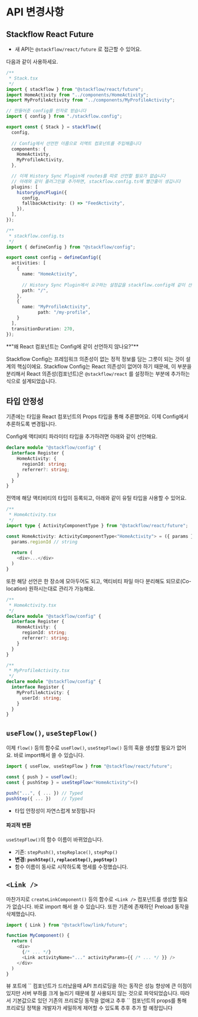 
# API 변경사항

## Stackflow React Future

- 새 API는 `@stackflow/react/future` 로 접근할 수 있어요.

다음과 같이 사용하세요.

```typescript
/**
 * Stack.tsx
 */
import { stackflow } from "@stackflow/react/future";
import HomeActivity from "../components/HomeActivity";
import MyProfileActivity from "../components/MyProfileActivity";

// 만들어준 config를 인자로 받습니다
import { config } from "./stackflow.config";

export const { Stack } = stackflow({
  config,
  
  // Config에서 선언한 이름으로 리액트 컴포넌트를 주입해줍니다
  components: {
    HomeActivity,
    MyProfileActivity,
  },

  // 이제 History Sync Plugin에 routes를 따로 선언할 필요가 없습니다  
  // 아래와 같이 플러그인을 추가하면, stackflow.config.ts에 빨간줄이 생깁니다
  plugins: [
    historySyncPlugin({
      config,
      fallbackActivity: () => "FeedActivity",
    }),
  ],
});
```

```typescript
/**
 * stackflow.config.ts
 */
import { defineConfig } from "@stackflow/config";

export const config = defineConfig({
  activities: [
    {
      name: "HomeActivity",
      
      // History Sync Plugin에서 요구하는 설정값을 stackflow.config에 같이 선언할 수 있습니다
      path: "/",
    },
    {
      name: "MyProfileActivity",
			path: "/my-profile",
    }
  ],
  transitionDuration: 270,
});
```

<Callout emoji="❓">
  **"왜 React 컴포넌트는 Config에 같이 선언하지 않나요?"**

  Stackflow Config는 프레임워크 의존성이 없는 정적 정보를 담는 그릇이 되는 것이 설계의 핵심이에요. Stackflow Config는 React 의존성이 없어야 하기 때문에, 이 부분을 분리해서 React 의존성(컴포넌트)은 `@stackflow/react` 를 설정하는 부분에 추가하는 식으로 설계되었습니다.
</Callout>

## 타입 안정성

기존에는 타입을 React 컴포넌트의 Props 타입을 통해 추론했어요. 이제 Config에서 추론하도록 변경됩니다.

Config에 액티비티 파라미터 타입을 추가하려면 아래와 같이 선언해요.

```typescript
declare module "@stackflow/config" {
  interface Register {
    HomeActivity: {
      regionId: string;
      referrer?: string;
    }
  }
}
```

전역에 해당 액티비티의 타입이 등록되고, 아래와 같이 유틸 타입을 사용할 수 있어요.

```typescript
/**
 * HomeActivity.tsx
 */
import type { ActivityComponentType } from "@stackflow/react/future";

const HomeActivity: ActivityComponentType<"HomeActivity"> = ({ params }) => {
  params.regionId // string
  
  return (
    <div>...</div>
  )
}
```

또한 해당 선언은 한 장소에 모아두어도 되고, 액티비티 파일 마다 분리해도 되므로(Co-location) 원하시는대로 관리가 가능해요.

```typescript
/**
 * HomeActivity.tsx
 */
declare module "@stackflow/config" {
  interface Register {
    HomeActivity: {
      regionId: string;
      referrer?: string;
    }
  }
}

/**
 * MyProfileActivity.tsx
 */
declare module "@stackflow/config" {
  interface Register {
    MyProfileActivity: {
      userId: string;
    }
  }
}
```

## `useFlow()`, `useStepFlow()`
이제 `flow()` 등의 함수로 `useFlow()`, `useStepFlow()` 등의 훅을 생성할 필요가 없어요. 바로 import해서 쓸 수 있습니다.

```typescript
import { useFlow, useStepFlow } from "@stackflow/react/future";

const { push } = useFlow();
const { pushStep } = useStepFlow<"HomeActivity">()

push("...", { ... }) // Typed
pushStep({ ... })    // Typed
```

- 타입 안정성이 자연스럽게 보장됩니다

#### **파괴적 변환**

`useStepFlow()`의 함수 이름이 바뀌었습니다.

- 기존: `stepPush()`, `stepReplace()`, `stepPop()`
- **변경: `pushStep()`, `replaceStep()`, `popStep()`**
- 함수 이름이 동사로 시작하도록 명세를 수정했습니다.
  
## `<Link />`
마찬가지로 `createLinkComponent()` 등의 함수로 `<Link />` 컴포넌트를 생성할 필요가 없습니다. 바로 import 해서 쓸 수 있습니다. 또한 기존에 존재하던 Preload 동작을 삭제했습니다.

```typescript
import { Link } from "@stackflow/link/future";

function MyComponent() {
  return (
    <div>
      {/* ... */}
      <Link activityName="..." activityParams={{ /* ... */ }} />
    </div>
  )
}
```

<Callout emoji="💡">
  뷰 포트에 `<Link />` 컴포넌트가 드러났을때 API 프리로딩을 하는 동작은 성능 향상에 큰 이점이 있지만 서버 부하를 크게 늘리기 때문에 잘 사용되지 않는 것으로 파악되었습니다. 따라서 기본값으로 있던 기존의 프리로딩 동작을 없애고 추후 `<Link />` 컴포넌트의 props를 통해 프리로딩 정책을 개발자가 세밀하게 제어할 수 있도록 추후 추가 할 예정입니다
</Callout>
